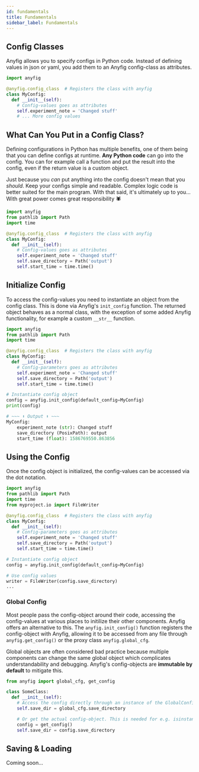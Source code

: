 ```yaml
---
id: fundamentals
title: Fundamentals
sidebar_label: Fundamentals
---
```


## Config Classes

Anyfig allows you to specify configs in Python code. Instead of defining values in json or yaml, you add them to an Anyfig config-class as attributes. 

```python
import anyfig

@anyfig.config_class  # Registers the class with anyfig
class MyConfig:
  def __init__(self):
    # Config-values goes as attributes
    self.experiment_note = 'Changed stuff'
    # ... More config values
```

## What Can You Put in a Config Class?

Defining configurations in Python has multiple benefits, one of them being that you can define configs at runtime. **Any Python code** can go into the config. You can for example call a function and put the result into the config, even if the return value is a custom object.

Just because you *can* put anything into the config doesn't mean that you *should*. Keep your configs simple and readable. Complex logic code is better suited for the main program. With that said, it's ultimately up to you... With great power comes great responsibility 🕷️


```python
import anyfig
from pathlib import Path
import time

@anyfig.config_class  # Registers the class with anyfig
class MyConfig:
  def __init__(self):
    # Config-values goes as attributes
    self.experiment_note = 'Changed stuff'
    self.save_directory = Path('output')
    self.start_time = time.time()
```

## Initialize Config

To access the config-values you need to instantiate an object from the config class. This is done via Anyfig's `init_config` function. The returned object behaves as a normal class, with the exception of some added Anyfig functionality, for example a custom `__str__` function.

<!-- contains the config-values specified in the config-class along with anything else you put into along with some extra Anyfig functionality, for example a custom print function. -->


```python
import anyfig
from pathlib import Path
import time

@anyfig.config_class  # Registers the class with anyfig
class MyConfig:
  def __init__(self):
    # Config-parameters goes as attributes
    self.experiment_note = 'Changed stuff'
    self.save_directory = Path('output')
    self.start_time = time.time()

# Instantiate config object
config = anyfig.init_config(default_config=MyConfig)
print(config)

# ~~~ ⬇ Output ⬇ ~~~
MyConfig:
    experiment_note (str): Changed stuff
    save_directory (PosixPath): output
    start_time (float): 1586769550.863856
```

## Using the Config
Once the config object is initialized, the config-values can be accessed via the dot notation. 

```python
import anyfig
from pathlib import Path
import time
from myproject.io import FileWriter

@anyfig.config_class  # Registers the class with anyfig
class MyConfig:
  def __init__(self):
    # Config-parameters goes as attributes
    self.experiment_note = 'Changed stuff'
    self.save_directory = Path('output')
    self.start_time = time.time()

# Instantiate config object
config = anyfig.init_config(default_config=MyConfig)

# Use config values
writer = FileWriter(config.save_directory)
...
```


### Global Config
Most people pass the config-object around their code, accessing the config-values at various places to initilize their other components. Anyfig offers an alternative to this. The `anyfig.init_config()` function registers the config-object with Anyfig, allowing it to be accessed from any file through `anyfig.get_config()` or the proxy class `anyfig.global_cfg`.

Global objects are often considered bad practice because multiple components can change the same global object which complicates understandability and debugging. Anyfig's config-objects are **immutable by default** to mitigate this.

```python title="my_project/another_file.py"
from anyfig import global_cfg, get_config

class SomeClass:
  def __init__(self):
    # Access the config directly through an instance of the GlobalConfig helper class
    self.save_dir = global_cfg.save_directory

    # Or get the actual config-object. This is needed for e.g. isinstance(...) checks
    config = get_config()
    self.save_dir = config.save_directory
```

## Saving & Loading
Coming soon...
